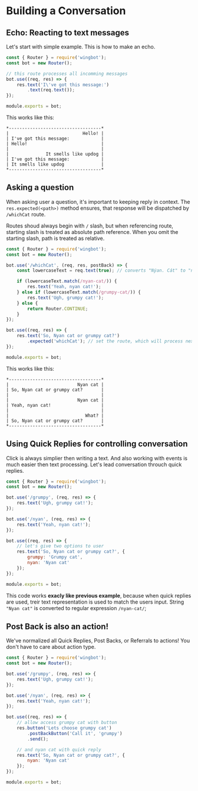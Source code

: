 
# Building a Conversation

## Echo: Reacting to text messages

Let's start with simple example. This is how to make an echo.

```javascript
const { Router } = require('wingbot');
const bot = new Router();

// this route processes all incomming messages
bot.use((req, res) => {
    res.text('I\'ve got this message:')
        .text(req.text());
});

module.exports = bot;
```

This works like this:

```
*-----------------------------------*
|                            Hello! |
| I've got this message:            |
| Hello!                            |
|                                   |
|              It smells like updog |
| I've got this message:            |
| It smells like updog              |
*-----------------------------------*
```

## Asking a question

When asking user a question, it's important to keeping reply in context. The `res.expected(<path>)` method ensures, that response will be dispatched by `/whichCat` route.

Routes shoud always begin with `/` slash, but when referencing route, starting slash is treated as absolute path reference. When you omit the starting slash, path is treated as relative.

```javascript
const { Router } = require('wingbot');
const bot = new Router();

bot.use('/whichCat', (req, res, postBack) => {
    const lowercaseText = req.text(true); // converts "Nýan. Cát" to "nyan-cat"

    if (lowercaseText.match(/nyan-cat/)) {
        res.text('Yeah, nyan cat!');
    } else if (lowercaseText.match(/grumpy-cat/)) {
        res.text('Ugh, grumpy cat!');
    } else {
        return Router.CONTINUE;
    }
});

bot.use((req, res) => {
    res.text('So, Nyan cat or grumpy cat?')
        .expected('whichCat'); // set the route, which will process next text request
});

module.exports = bot;
```

This works like this:

```
*-----------------------------------*
|                          Nyan cat |
| So, Nyan cat or grumpy cat?       |
|                                   |
|                          Nyan cat |
| Yeah, nyan cat!                   |
|                                   |
|                             What? |
| So, Nyan cat or grumpy cat?       |
*-----------------------------------*
```

## Using Quick Replies for controlling conversation

Click is always simplier then writing a text. And also working with events is much easier then text processing.
Let's lead conversation throuch quick replies.

```javascript
const { Router } = require('wingbot');
const bot = new Router();

bot.use('/grumpy', (req, res) => {
    res.text('Ugh, grumpy cat!');
});

bot.use('/nyan', (req, res) => {
    res.text('Yeah, nyan cat!');
});

bot.use((req, res) => {
    // let's give two options to user
    res.text('So, Nyan cat or grumpy cat?', {
        grumpy: 'Grumpy cat',
        nyan: 'Nyan cat'
    });
});

module.exports = bot;
```

This code works **exacly like previous example**, because when quick replies are used, treir text representation
is used to match the users input. String `"Nyan cat"` is converted to regular expression `/nyan-cat/`;


## Post Back is also an action!

We've normalized all Quick Replies, Post Backs, or Referrals to actions! You don't have to care about action type.


```javascript
const { Router } = require('wingbot');
const bot = new Router();

bot.use('/grumpy', (req, res) => {
    res.text('Ugh, grumpy cat!');
});

bot.use('/nyan', (req, res) => {
    res.text('Yeah, nyan cat!');
});

bot.use((req, res) => {
    // allow access grumpy cat with button
    res.button('Lets choose grumpy cat')
        .postBackButton('Call it', 'grumpy')
        .send();

    // and nyan cat with quick reply
    res.text('So, Nyan cat or grumpy cat?', {
        nyan: 'Nyan cat'
    });
});

module.exports = bot;
```
